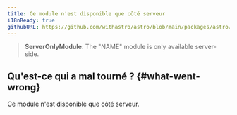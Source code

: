 ```yaml
---
title: Ce module n'est disponible que côté serveur
i18nReady: true
githubURL: https://github.com/withastro/astro/blob/main/packages/astro/src/core/errors/errors-data.ts
---
```


> **ServerOnlyModule**: The "NAME" module is only available server-side.

## Qu'est-ce qui a mal tourné ? \{#what-went-wrong\}
Ce module n'est disponible que côté serveur.


